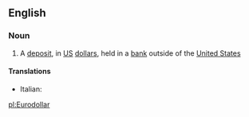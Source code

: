 ==English==

===Noun===
{{wikipedia}}
{{en-noun}}

# A [[deposit]], in [[US]] [[dollar]]s, held in a [[bank]] outside of the [[United States]]

====Translations====
{{trans-top|a deposit, in US dollars, held in a bank outside of the United States}}
* Italian: {{t-|it|eurodollaro|m}}
{{trans-mid}}
{{trans-bottom}}

[[pl:Eurodollar]]